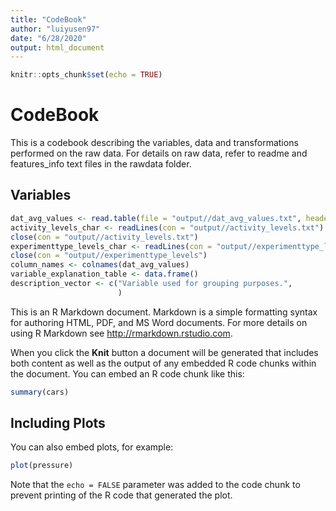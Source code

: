 ```yaml
---
title: "CodeBook"
author: "luiyusen97"
date: "6/28/2020"
output: html_document
---
```


```r
knitr::opts_chunk$set(echo = TRUE)
```

# CodeBook

This is a codebook describing the variables, data and transformations performed on the raw data. For details on raw data, refer to readme and features_info text files in the rawdata folder.

## Variables

```r

dat_avg_values <- read.table(file = "output//dat_avg_values.txt", header = TRUE, sep = "\t")
activity_levels_char <- readLines(con = "output//activity_levels.txt")
close(con = "output//activity_levels.txt")
experimenttype_levels_char <- readLines(con = "output//experimenttype_levels")
close(con = "output//experimenttype_levels")
column_names <- colnames(dat_avg_values)
variable_explanation_table <- data.frame()
description_vector <- c("Variable used for grouping purposes.",
                        )

```

This is an R Markdown document. Markdown is a simple formatting syntax for authoring HTML, PDF, and MS Word documents. For more details on using R Markdown see <http://rmarkdown.rstudio.com>.

When you click the **Knit** button a document will be generated that includes both content as well as the output of any embedded R code chunks within the document. You can embed an R code chunk like this:

```r
summary(cars)
```

## Including Plots

You can also embed plots, for example:

```r
plot(pressure)
```

Note that the `echo = FALSE` parameter was added to the code chunk to prevent printing of the R code that generated the plot.
